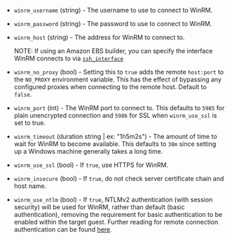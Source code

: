 <!-- Code generated from the comments of the WinRM struct in helper/communicator/config.go; DO NOT EDIT MANUALLY -->

- `winrm_username` (string) - The username to use to connect to WinRM.

- `winrm_password` (string) - The password to use to connect to WinRM.

- `winrm_host` (string) - The address for WinRM to connect to.

  NOTE: If using an Amazon EBS builder, you can specify the interface
  WinRM connects to via
  [`ssh_interface`](/docs/builders/amazon-ebs#ssh_interface)

- `winrm_no_proxy` (bool) - Setting this to `true` adds the remote
  `host:port` to the `NO_PROXY` environment variable. This has the effect of
  bypassing any configured proxies when connecting to the remote host.
  Default to `false`.

- `winrm_port` (int) - The WinRM port to connect to. This defaults to `5985` for plain
  unencrypted connection and `5986` for SSL when `winrm_use_ssl` is set to
  true.

- `winrm_timeout` (duration string | ex: "1h5m2s") - The amount of time to wait for WinRM to become available. This defaults
  to `30m` since setting up a Windows machine generally takes a long time.

- `winrm_use_ssl` (bool) - If `true`, use HTTPS for WinRM.

- `winrm_insecure` (bool) - If `true`, do not check server certificate chain and host name.

- `winrm_use_ntlm` (bool) - If `true`, NTLMv2 authentication (with session security) will be used
  for WinRM, rather than default (basic authentication), removing the
  requirement for basic authentication to be enabled within the target
  guest. Further reading for remote connection authentication can be found
  [here](<https://msdn.microsoft.com/en-us/library/aa384295(v=vs.85).aspx>).
